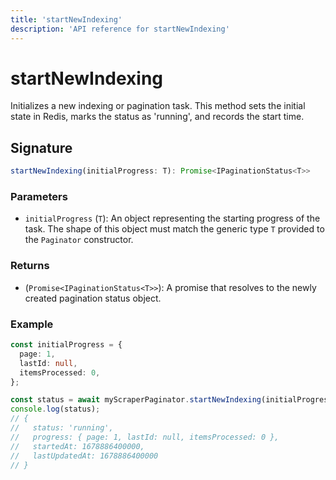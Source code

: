 ```yaml
---
title: 'startNewIndexing'
description: 'API reference for startNewIndexing'
---
```


# startNewIndexing

Initializes a new indexing or pagination task. This method sets the initial state in Redis, marks the status as 'running', and records the start time.

## Signature

```typescript
startNewIndexing(initialProgress: T): Promise<IPaginationStatus<T>>
```

### Parameters

- `initialProgress` (`T`): An object representing the starting progress of the task. The shape of this object must match the generic type `T` provided to the `Paginator` constructor.

### Returns

- (`Promise<IPaginationStatus<T>>`): A promise that resolves to the newly created pagination status object.

### Example

```typescript
const initialProgress = {
  page: 1,
  lastId: null,
  itemsProcessed: 0,
};

const status = await myScraperPaginator.startNewIndexing(initialProgress);
console.log(status);
// {
//   status: 'running',
//   progress: { page: 1, lastId: null, itemsProcessed: 0 },
//   startedAt: 1678886400000,
//   lastUpdatedAt: 1678886400000
// }
```
